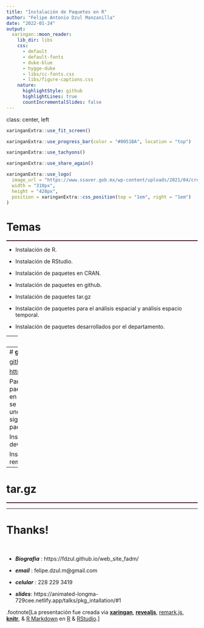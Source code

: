 ```yaml
---
title: "Instalación de Paquetes en R"
author: "Felipe Antonio Dzul Manzanilla"
date: "2022-01-24"
output:
  xaringan::moon_reader:
    lib_dir: libs
    css: 
      - default
      - default-fonts
      - duke-blue
      - hygge-duke
      - libs/cc-fonts.css
      - libs/figure-captions.css
    nature:
      highlightStyle: github
      highlightLines: true
      countIncrementalSlides: false
---
```


class: center, left

```r
xaringanExtra::use_fit_screen()
```

```r
xaringanExtra::use_progress_bar(color = "#0051BA", location = "top")
```

```r
xaringanExtra::use_tachyons()
```

```r
xaringanExtra::use_share_again()
```

```r
xaringanExtra::use_logo(
  image_url = "https://www.ssaver.gob.mx/wp-content/uploads/2021/04/cropped-logoencabezado6abr2.jpg",
  width = "310px",
  height = "428px",
  position = xaringanExtra::css_position(top = "1em", right = "1em")
)
```


# **Temas**
<hr style="height:2px;border-width:0;color:#330019;background-color:#330019">

- Instalación de R.
&nbsp;

- Instalación de RStudio.
&nbsp;

- Instalación de paquetes en CRAN.
&nbsp;

- Instalación de paquetes en github.
&nbsp;

- Instalación de paquetes tar.gz
&nbsp;

- Instalación de paquetes para el análisis espacial y análisis espacio temporal.
&nbsp;

- Instalación de paquetes desarrollados por el departamento.

---
# **CRAN**
<hr style="height:2px;border-width:0;color:#330019;background-color:#330019">


[CRAN The Comprehensive R Archive Network](https://cran.r-project.org/)

[https://cran.r-project.org/](https://cran.r-project.org/)


En la consola de R o RStudio se corre el siguiente comando para
para instalar el paquete:

Para un paquete.
```r
#install.packages("ggplot2")
```

Para varios paquetes.
```r
#install.packages(c("ggplot2", "sf", "tmap"))
#library(ggplot2)
```

Con el siguiente comando se puede verificar que se instalo correctamente.

```r
library(ggplot2)
```



---
# **github**
<hr style="height:2px;border-width:0;color:#330019;background-color:#330019">


[github](https://github.com/)

[https://github.com/](https://github.com/)


Para instalar paquetes alojados en [github](https://github.com/) primero se debe instalar uno de los siguientes paquetes:

Instalación de devtools
```r
#install.packages("devtools")
```

Instalación de remotes
```r
#install.packages("remotes")
```



---
# **tar.gz**
<hr style="height:2px;border-width:0;color:#330019;background-color:#330019">




---

# Thanks!

&nbsp;

- ***Biografia*** : https://fdzul.github.io/web_site_fadm/
- ***email***       :     felipe.dzul.m@gmail.com

- ***celular***     :     228 229 3419

- ***slides***:     https://animated-longma-729cee.netlify.app/talks/pkg_intallation/#1




.footnote[La presentación fue creada via [**xaringan**](https://github.com/yihui/xaringan),
[**revealjs**](https://revealjs.com/),
[remark.js](https://remarkjs.com), [**knitr**](http://yihui.name/knitr),
& [R Markdown](https://rmarkdown.rstudio.com) en [R]() & [RStudio](2.R_Scripts/libs/rstudio_leaflet/rstudio_leaflet.css).]

